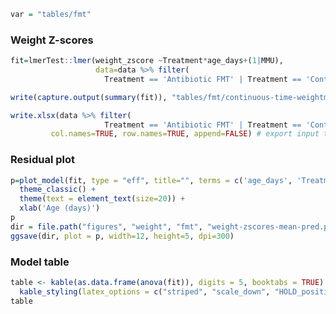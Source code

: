 ```r
var = "tables/fmt"
```

### Weight Z-scores

```r
fit=lmerTest::lmer(weight_zscore ~Treatment*age_days+(1|MMU),
                   data=data %>% filter(
                     Treatment == 'Antibiotic FMT' | Treatment == 'Control'))

write(capture.output(summary(fit)), "tables/fmt/continuous-time-weightmod.txt") # export model summary to file

write.xlsx(data %>% filter(
                     Treatment == 'Antibiotic FMT' | Treatment == 'Control'), file= paste(var, "/continuous-modinput" , ".xlsx", sep=""), sheetName="Sheet1",
         col.names=TRUE, row.names=TRUE, append=FALSE) # export input table for model
```

### Residual plot

```r
p=plot_model(fit, type = "eff", title="", terms = c('age_days', 'Treatment'), colors = c("darkgreen", "darkblue"), show.data=TRUE) +
  theme_classic() +
  theme(text = element_text(size=20)) +
  xlab('Age (days)')
p
dir = file.path("figures", "weight", "fmt", "weight-zscores-mean-pred.png")
ggsave(dir, plot = p, width=12, height=5, dpi=300)
```

### Model table
```r
table <- kable(as.data.frame(anova(fit)), digits = 5, booktabs = TRUE) %>%
  kable_styling(latex_options = c("striped", "scale_down", "HOLD_position"))
table
```